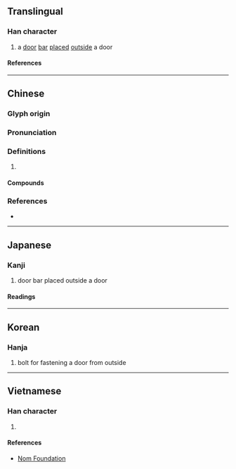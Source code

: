 {{character info}}
==Translingual==

===Han character===
{{Han char|rn=63|rad=戶|as=05|sn=9|four=37227|canj=HSBR,ISBR|ids=⿸戶冋, ⿸户冋}}

# a [[door]] [[bar]] [[place]]d [[outside]] a door

====References====
{{Han ref|kx=0416.040|dkj=11728|dj=0761.030|hdz=32262.020|uh=6243}}

----

==Chinese==
{{zh-forms}}

===Glyph origin===
{{Han etym}}

===Pronunciation===
{{zh-pron
|m=jiōng
|c=gwing1,gwing2
|mc=y
|oc=y
|cat=
}}

===Definitions===
{{zh-hanzi}}

# {{rfdef|zh}}

====Compounds====
{{zh-der|基扃|泉扃|扃關|扃戶|扃扃|扃鐍|扃鍵|扃門|扃絹|門不夜扃}}

===References===
* {{R:yue:mfccd}}

----

==Japanese==

===Kanji===
{{ja-kanji|grade=|rs=戶05}}

# door bar placed outside a door

====Readings====
{{ja-readings
|on=けい, きょう, へん
|kun=かんぬき, とびら
}}

----

==Korean==

===Hanja===
{{ko-hanja|경}}

# bolt for fastening a door from outside

----

==Vietnamese==

===Han character===
{{vi-readings|rs=戶05|reading=quynh}}

# {{rfdef|vi|sort=戶05}}

====References====
* [http://nomfoundation.org/common/nom_details.php?codepoint=6243 Nom Foundation]
